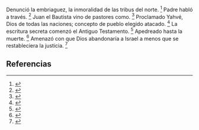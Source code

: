 Denunció la embriaguez, la inmoralidad de las tribus del norte. <ref>{{lib|LU|97|4|1-4}}</ref> Padre habló a través. <ref>{{lib|LU|155|6|2}}</ref> Juan el Bautista vino de pastores como. <ref>{{lib|LU|135|6|3}}</ref> Proclamado Yahvé, Dios de todas las naciones; concepto de pueblo elegido atacado. <ref>{{lib|LU|97|4|2,4}}</ref> La escritura secreta comenzó el Antiguo Testamento. <ref>{{lib|LU|97|9|20}}</ref> Apedreado hasta la muerte. <ref>{{lib|LU|97|4|4}}</ref> Amenazó con que Dios abandonaría a Israel a menos que se restableciera la justicia. <ref>{{lib|LU|97|8|3}}</ref> 

== Referencias ==
<references />
